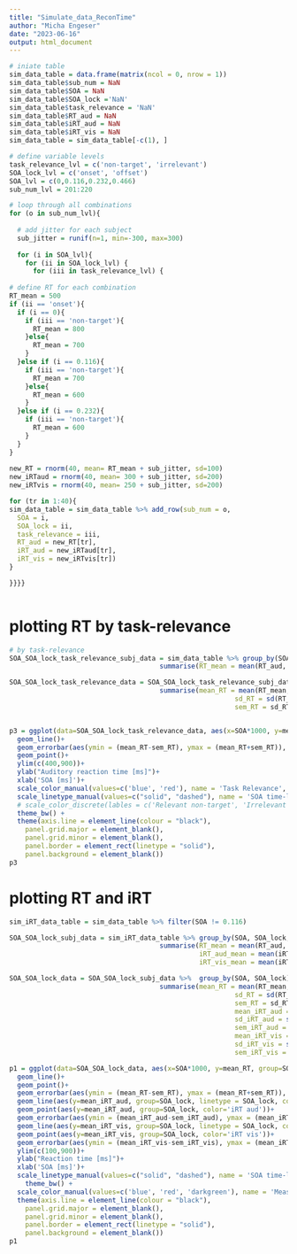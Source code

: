 ```yaml
---
title: "Simulate_data_ReconTime"
author: "Micha Engeser"
date: "2023-06-16"
output: html_document
---
```

```R

# iniate table
sim_data_table = data.frame(matrix(ncol = 0, nrow = 1))
sim_data_table$sub_num = NaN
sim_data_table$SOA = NaN
sim_data_table$SOA_lock ='NaN'
sim_data_table$task_relevance = 'NaN'
sim_data_table$RT_aud = NaN
sim_data_table$iRT_aud = NaN
sim_data_table$iRT_vis = NaN
sim_data_table = sim_data_table[-c(1), ]

# define variable levels 
task_relevance_lvl = c('non-target', 'irrelevant')
SOA_lock_lvl = c('onset', 'offset')
SOA_lvl = c(0,0.116,0.232,0.466)
sub_num_lvl = 201:220

# loop through all combinations
for (o in sub_num_lvl){
  
  # add jitter for each subject
  sub_jitter = runif(n=1, min=-300, max=300)
  
  for (i in SOA_lvl){
    for (ii in SOA_lock_lvl) {
      for (iii in task_relevance_lvl) {
        
# define RT for each combination        
RT_mean = 500        
if (ii == 'onset'){       
  if (i == 0){
    if (iii == 'non-target'){
      RT_mean = 800
    }else{
      RT_mean = 700
    }
  }else if (i == 0.116){
    if (iii == 'non-target'){
      RT_mean = 700
    }else{
      RT_mean = 600
    }
  }else if (i == 0.232){
    if (iii == 'non-target'){
      RT_mean = 600
    }
  }
}
       
new_RT = rnorm(40, mean= RT_mean + sub_jitter, sd=100)
new_iRTaud = rnorm(40, mean= 300 + sub_jitter, sd=200)
new_iRTvis = rnorm(40, mean= 250 + sub_jitter, sd=200) 

for (tr in 1:40){
sim_data_table = sim_data_table %>% add_row(sub_num = o,
  SOA = i,
  SOA_lock = ii,
  task_relevance = iii,
  RT_aud = new_RT[tr],
  iRT_aud = new_iRTaud[tr],
  iRT_vis = new_iRTvis[tr])
}        

}}}}



```

# plotting RT by task-relevance

```R
# by task-relevance
SOA_SOA_lock_task_relevance_subj_data = sim_data_table %>% group_by(SOA, SOA_lock, task_relevance, sub_num) %>%
                                      summarise(RT_mean = mean(RT_aud, na.rm = TRUE))

SOA_SOA_lock_task_relevance_data = SOA_SOA_lock_task_relevance_subj_data %>%  group_by(SOA, SOA_lock, task_relevance) %>%
                                      summarise(mean_RT = mean(RT_mean, na.rm = TRUE),
                                                         sd_RT = sd(RT_mean, na.rm = TRUE),
                                                         sem_RT = sd_RT / sqrt(n))


p3 = ggplot(data=SOA_SOA_lock_task_relevance_data, aes(x=SOA*1000, y=mean_RT, group=interaction(task_relevance, SOA_lock), color=task_relevance, linetype = SOA_lock)) +
  geom_line()+
  geom_errorbar(aes(ymin = (mean_RT-sem_RT), ymax = (mean_RT+sem_RT)), width = 20)+
  geom_point()+
  ylim(c(400,900))+
  ylab("Auditory reaction time [ms]")+
  xlab('SOA [ms]')+
  scale_color_manual(values=c('blue', 'red'), name = 'Task Relevance', labels=c('task-relevant non-target', 'irrelevant'), breaks=c('non-target', 'irrelevant'))+
  scale_linetype_manual(values=c("solid", "dashed"), name = 'SOA time-locked to', breaks=c('onset', 'offset'))+
  # scale_color_discrete(lables = c('Relevant non-target', 'Irrelevant'))+
  theme_bw() +
  theme(axis.line = element_line(colour = "black"),
    panel.grid.major = element_blank(),
    panel.grid.minor = element_blank(),
    panel.border = element_rect(linetype = "solid"),
    panel.background = element_blank()) 
p3


```

# plotting RT and iRT

```R

sim_iRT_data_table = sim_data_table %>% filter(SOA != 0.116)

SOA_SOA_lock_subj_data = sim_iRT_data_table %>% group_by(SOA, SOA_lock, sub_num) %>%
                                      summarise(RT_mean = mean(RT_aud, na.rm = TRUE),
                                                iRT_aud_mean = mean(iRT_aud, na.rm = TRUE),
                                                iRT_vis_mean = mean(iRT_vis, na.rm = TRUE))

SOA_SOA_lock_data = SOA_SOA_lock_subj_data %>%  group_by(SOA, SOA_lock) %>%
                                      summarise(mean_RT = mean(RT_mean, na.rm = TRUE),
                                                         sd_RT = sd(RT_mean, na.rm = TRUE),
                                                         sem_RT = sd_RT/sqrt(n),
                                                         mean_iRT_aud = mean(iRT_aud_mean, na.rm = TRUE),
                                                         sd_iRT_aud = sd(iRT_aud_mean, na.rm = TRUE),
                                                         sem_iRT_aud = sd_iRT_aud/sqrt(n),
                                                         mean_iRT_vis = mean(iRT_vis_mean, na.rm = TRUE),
                                                         sd_iRT_vis = sd(iRT_vis_mean, na.rm = TRUE),
                                                         sem_iRT_vis = sd_iRT_vis/sqrt(n))

p1 = ggplot(data=SOA_SOA_lock_data, aes(x=SOA*1000, y=mean_RT, group=SOA_lock, linetype = SOA_lock, color='objective RT')) +
  geom_line()+
  geom_point()+
  geom_errorbar(aes(ymin = (mean_RT-sem_RT), ymax = (mean_RT+sem_RT)), width = 20)+
  geom_line(aes(y=mean_iRT_aud, group=SOA_lock, linetype = SOA_lock, color='iRT aud'))+
  geom_point(aes(y=mean_iRT_aud, group=SOA_lock, color='iRT aud'))+
  geom_errorbar(aes(ymin = (mean_iRT_aud-sem_iRT_aud), ymax = (mean_iRT_aud+sem_iRT_aud), color='iRT aud'), width = 20)+
  geom_line(aes(y=mean_iRT_vis, group=SOA_lock, linetype = SOA_lock, color='iRT vis'))+
  geom_point(aes(y=mean_iRT_vis, group=SOA_lock, color='iRT vis'))+
  geom_errorbar(aes(ymin = (mean_iRT_vis-sem_iRT_vis), ymax = (mean_iRT_vis+sem_iRT_vis), color='iRT vis'), width = 20)+
  ylim(c(100,900))+
  ylab("Reaction time [ms]")+
  xlab('SOA [ms]')+
  scale_linetype_manual(values=c("solid", "dashed"), name = 'SOA time-locked to', breaks=c('onset', 'offset'))+
    theme_bw() +
  scale_color_manual(values=c('blue', 'red', 'darkgreen'), name = 'Measure', breaks=c('objective RT', 'iRT aud', 'iRT vis'))+
  theme(axis.line = element_line(colour = "black"),
    panel.grid.major = element_blank(),
    panel.grid.minor = element_blank(),
    panel.border = element_rect(linetype = "solid"),
    panel.background = element_blank()) 
p1


```
